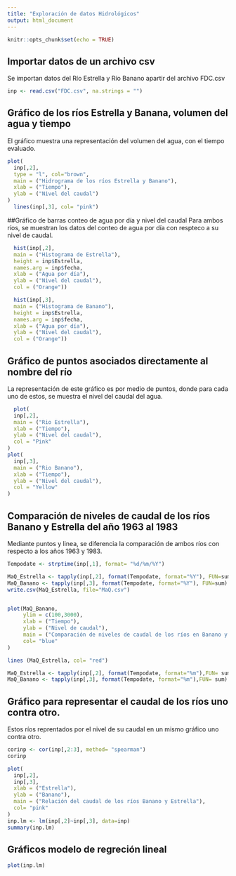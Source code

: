 ---
title: "Exploración de datos Hidrológicos"
output: html_document
---

```{r setup, include=FALSE}
knitr::opts_chunk$set(echo = TRUE)
```
## Importar datos de un archivo csv
Se importan datos del Río Estrella y Río Banano apartir del archivo FDC.csv

```{r}
inp <- read.csv("FDC.csv", na.strings = "")
```

## Gráfico de los ríos Estrella y Banana, volumen del agua y tiempo
El gráfico muestra una representación del volumen del agua, con el tiempo evaluado.
```{r}
plot(
  inp[,2],
  type = "l", col="brown",
  main = ("Hidrograma de los ríos Estrella y Banano"),
  xlab = ("Tiempo"),
  ylab = ("Nivel del caudal")
)
  lines(inp[,3], col= "pink")
```

##Gráfico de barras conteo de agua por día y nivel del caudal
Para ambos ríos, se muestran los datos del conteo de agua por día con respteco a su nivel de caudal.

```{r}
  hist(inp[,2],
  main = ("Histograma de Estrella"),
  height = inp$Estrella,
  names.arg = inp$fecha,
  xlab = ("Agua por día"),
  ylab = ("Nivel del caudal"),
  col = ("Orange"))

```
```{r}
  hist(inp[,3],
  main = ("Histograma de Banano"),
  height = inp$Estrella,
  names.arg = inp$fecha,
  xlab = ("Agua por día"),
  ylab = ("Nivel del caudal"),
  col = ("Orange"))

```

## Gráfico de puntos asociados directamente al nombre del río
La representación de este gráfico es por medio de puntos, donde para cada uno de estos, se muestra el nivel del caudal del agua.

```{r}
  plot(
  inp[,2],
  main = ("Rio Estrella"),
  xlab = ("Tiempo"),
  ylab = ("Nivel del caudal"),
  col = "Pink"
)
plot(
  inp[,3],
  main = ("Rio Banano"),
  xlab = ("Tiempo"),
  ylab = ("Nivel del caudal"),
  col = "Yellow"
)
```

## Comparación de niveles de caudal de los ríos Banano y Estrella del año 1963 al 1983
Mediante puntos y linea, se diferencia la comparación de ambos ríos con respecto a los años 1963 y 1983.

```{r}
Tempodate <- strptime(inp[,1], format= "%d/%m/%Y")

MaQ_Estrella <- tapply(inp[,2], format(Tempodate, format="%Y"), FUN=sum)
MaQ_Banano <- tapply(inp[,3], format(Tempodate, format="%Y"), FUN=sum)
write.csv(MaQ_Estrella, file="MaQ.csv")


plot(MaQ_Banano,
     ylim = c(100,3000),
     xlab = ("Tiempo"),
     ylab = ("Nivel de caudal"),
     main = ("Comparación de niveles de caudal de los ríos en Banano y Estrella del año 1963 al 1983 "),
     col= "blue"
)

lines (MaQ_Estrella, col= "red")

MaQ_Estrella <- tapply(inp[,2], format(Tempodate, format="%m"),FUN= sum)
MaQ_Banano <- tapply(inp[,3], format(Tempodate, format="%m"),FUN= sum)


```

## Gráfico para representar el caudal de los ríos uno contra otro.
Estos ríos reprentados por el nivel de su caudal en un mismo gráfico uno contra otro.

```{r}
corinp <- cor(inp[,2:3], method= "spearman")
corinp

plot(
  inp[,2],
  inp[,3],
  xlab = ("Estrella"),
  ylab = ("Banano"),
  main = ("Relación del caudal de los ríos Banano y Estrella"),
  col= "pink"
)
inp.lm <- lm(inp[,2]~inp[,3], data=inp)
summary(inp.lm)
```

## Gráficos modelo de regreción lineal

```{r}
plot(inp.lm)
```
